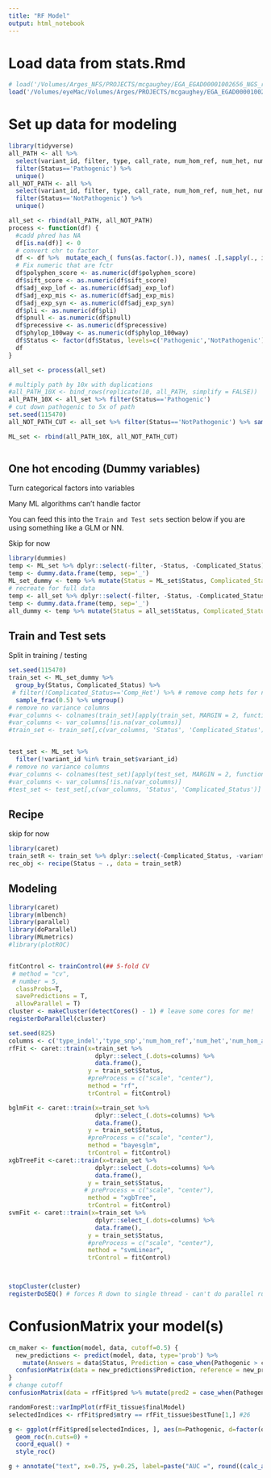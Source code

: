 ```yaml
---
title: "RF Model"
output: html_notebook
---
```





# Load data from stats.Rmd
```r
# load('/Volumes/Arges_NFS/PROJECTS/mcgaughey/EGA_EGAD00001002656_NGS_reanalyze/clean_data/gemini_out_variants_het_and_hom.Rdata')
load('/Volumes/eyeMac/Volumes/Arges/PROJECTS/mcgaughey/EGA_EGAD00001002656_NGS_reanalyze/clean_data/gemini_out_variants_het_and_hom.Rdata')
```

# Set up data for modeling
```r
library(tidyverse)
all_PATH <- all %>% 
  select(variant_id, filter, type, call_rate, num_hom_ref, num_het, num_hom_alt, aaf, is_exonic, is_coding, is_lof, is_splicing, impact, impact_so, impact_severity, polyphen_score, sift_score, aaf_1kg_afr_float:an_exac_sas, max_aaf_all, pli, pnull, precessive, phylop_100way, canonical, cadd_phred, Genotype, Status, Complicated_Status) %>% 
  filter(Status=='Pathogenic') %>% 
  unique()
all_NOT_PATH <- all %>% 
  select(variant_id, filter, type, call_rate, num_hom_ref, num_het, num_hom_alt, aaf, is_exonic, is_coding, is_lof, is_splicing, impact, impact_so, impact_severity, polyphen_score, sift_score, aaf_1kg_afr_float:an_exac_sas, max_aaf_all, pli, pnull, precessive, phylop_100way, canonical, cadd_phred, Genotype, Status, Complicated_Status) %>% 
  filter(Status=='NotPathogenic') %>% 
  unique()

all_set <- rbind(all_PATH, all_NOT_PATH)
process <- function(df) {
  #cadd phred has NA
  df[is.na(df)] <- 0
  # convert chr to factor
  df <- df %>%  mutate_each_( funs(as.factor(.)), names( .[,sapply(., is.character)] ))
  # Fix numeric that are fctr
  df$polyphen_score <- as.numeric(df$polyphen_score)
  df$sift_score <- as.numeric(df$sift_score)
  df$adj_exp_lof <- as.numeric(df$adj_exp_lof)
  df$adj_exp_mis <- as.numeric(df$adj_exp_mis)
  df$adj_exp_syn <- as.numeric(df$adj_exp_syn)
  df$pli <- as.numeric(df$pli)
  df$pnull <- as.numeric(df$pnull)
  df$precessive <- as.numeric(df$precessive)
  df$phylop_100way <- as.numeric(df$phylop_100way)
  df$Status <- factor(df$Status, levels=c('Pathogenic','NotPathogenic'))
  df
}

all_set <- process(all_set)

# multiply path by 10x with duplications
#all_PATH_10X <- bind_rows(replicate(10, all_PATH, simplify = FALSE))
all_PATH_10X <- all_set %>% filter(Status=='Pathogenic')
# cut down pathogenic to 5x of path
set.seed(115470)
all_NOT_PATH_CUT <- all_set %>% filter(Status=='NotPathogenic') %>% sample_n(nrow(all_PATH_10X) * 5)

ML_set <- rbind(all_PATH_10X, all_NOT_PATH_CUT)



```

## One hot encoding (Dummy variables)
Turn categorical factors into variables

Many ML algorithms can't handle factor

You can feed this into the `Train and Test sets` section below if you are using something like a GLM or NN. 

Skip for now
```r
library(dummies)
temp <- ML_set %>% dplyr::select(-filter, -Status, -Complicated_Status)
temp <- dummy.data.frame(temp, sep='_')
ML_set_dummy <- temp %>% mutate(Status = ML_set$Status, Complicated_Status = ML_set$Complicated_Status)
# recreate for full data
temp <- all_set %>% dplyr::select(-filter, -Status, -Complicated_Status)
temp <- dummy.data.frame(temp, sep='_')
all_dummy <- temp %>% mutate(Status = all_set$Status, Complicated_Status = all_set$Complicated_Status)
```

## Train and Test sets
Split in training / testing

```r
set.seed(115470)
train_set <- ML_set_dummy %>% 
  group_by(Status, Complicated_Status) %>% 
 # filter(!Complicated_Status=='Comp_Het') %>% # remove comp hets for now
  sample_frac(0.5) %>% ungroup()
# remove no variance columns
#var_columns <- colnames(train_set)[apply(train_set, MARGIN = 2, function(x) var(x) > 0)]
#var_columns <- var_columns[!is.na(var_columns)]
#train_set <- train_set[,c(var_columns, 'Status', 'Complicated_Status')]


test_set <- ML_set %>% 
  filter(!variant_id %in% train_set$variant_id)
# remove no variance columns
#var_columns <- colnames(test_set)[apply(test_set, MARGIN = 2, function(x) var(x) > 0)]
#var_columns <- var_columns[!is.na(var_columns)]
#test_set <- test_set[,c(var_columns, 'Status', 'Complicated_Status')]
```

## Recipe
skip for now
```r
library(caret)
train_setR <- train_set %>% dplyr::select(-Complicated_Status, -variant_id)
rec_obj <- recipe(Status ~ ., data = train_setR)
```



## Modeling

```r
library(caret)
library(mlbench)
library(parallel)
library(doParallel)
library(MLmetrics)
#library(plotROC)


fitControl <- trainControl(## 5-fold CV
 # method = "cv",
 # number = 5,
  classProbs=T,
  savePredictions = T,
  allowParallel = T)
cluster <- makeCluster(detectCores() - 1) # leave some cores for me!
registerDoParallel(cluster)

set.seed(825)
columns <- c('type_indel','type_snp','num_hom_ref','num_het','num_hom_alt','aaf','is_exonic','is_coding','is_lof','is_splicing','impact_frameshift_variant','impact_inframe_deletion','impact_inframe_insertion','impact_intron_variant','impact_missense_variant','impact_splice_acceptor_variant','impact_splice_donor_variant','impact_splice_region_variant','impact_start_lost','impact_stop_gained','impact_stop_lost','impact_synonymous_variant','impact_upstream_gene_variant','aaf_1kg_all_float','aaf_esp_all','af_exac_all','pli','pnull','precessive','phylop_100way','cadd_phred')
rfFit <- caret::train(x=train_set %>% 
                        dplyr::select_(.dots=columns) %>% 
                        data.frame(), 
                      y = train_set$Status, 
                      #preProcess = c("scale", "center"),
                      method = "rf", 
                      trControl = fitControl)

bglmFit <- caret::train(x=train_set %>% 
                        dplyr::select_(.dots=columns) %>% 
                        data.frame(), 
                      y = train_set$Status, 
                      #preProcess = c("scale", "center"),
                      method = "bayesglm", 
                      trControl = fitControl)
xgbTreeFit <-caret::train(x=train_set %>% 
                        dplyr::select_(.dots=columns) %>% 
                        data.frame(), 
                      y = train_set$Status, 
                     # preProcess = c("scale", "center"),
                      method = "xgbTree", 
                      trControl = fitControl)
svmFit <- caret::train(x=train_set %>% 
                        dplyr::select_(.dots=columns) %>% 
                        data.frame(), 
                      y = train_set$Status, 
                      #preProcess = c("scale", "center"),
                      method = "svmLinear", 
                      trControl = fitControl)



stopCluster(cluster)
registerDoSEQ() # forces R down to single thread - can't do parallel run after this?
```

# ConfusionMatrix your model(s)
```r
cm_maker <- function(model, data, cutoff=0.5) {
  new_predictions <- predict(model, data, type='prob') %>%
    mutate(Answers = data$Status, Prediction = case_when(Pathogenic > cutoff ~ 'Pathogenic', TRUE ~ 'NotPathogenic'))
  confusionMatrix(data = new_predictions$Prediction, reference = new_predictions$Answers, mode='prec_recall')
}
# change cutoff
confusionMatrix(data = rfFit$pred %>% mutate(pred2 = case_when(Pathogenic > 0.2 ~ 'Pathogenic', TRUE ~ 'NotPathogenic')) %>% pull(pred2), reference = rfFit$pred$obs)

randomForest::varImpPlot(rfFit_tissue$finalModel)
selectedIndices <- rfFit$pred$mtry == rfFit_tissue$bestTune[1,] #26

g <- ggplot(rfFit$pred[selectedIndices, ], aes(m=Pathogenic, d=factor(obs, levels=c('Pathogenic','NotPathogenic')))) + 
  geom_roc(n.cuts=0) + 
  coord_equal() +
  style_roc()

g + annotate("text", x=0.75, y=0.25, label=paste("AUC =", round((calc_auc(g))$AUC, 4)))
```